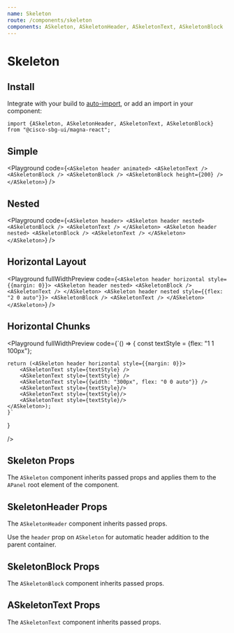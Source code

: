 ```yaml
---
name: Skeleton
route: /components/skeleton
components: ASkeleton, ASkeletonHeader, ASkeletonText, ASkeletonBlock
---
```


# Skeleton

## Install

Integrate with your build to [auto-import](/#integrating), or add an import in your component:

```
import {ASkeleton, ASkeletonHeader, ASkeletonText, ASkeletonBlock} from "@cisco-sbg-ui/magna-react";
```

## Simple

<Playground
  code={`<ASkeleton header animated>
      <ASkeletonText />
      <ASkeletonBlock />
      <ASkeletonBlock />
      <ASkeletonBlock height={200} />
    </ASkeleton>`}
/>

## Nested

<Playground
  code={`<ASkeleton header>
      <ASkeleton header nested>
        <ASkeletonBlock />
        <ASkeletonText />
      </ASkeleton>
      <ASkeleton header nested>
        <ASkeletonBlock />
        <ASkeletonText />
      </ASkeleton>
    </ASkeleton>`}
/>

## Horizontal Layout

<Playground
  fullWidthPreview
  code={`<ASkeleton header horizontal style={{margin: 0}}>
      <ASkeleton header nested>
        <ASkeletonBlock />
        <ASkeletonText />
      </ASkeleton>
      <ASkeleton header nested style={{flex: "2 0 auto"}}>
        <ASkeletonBlock />
        <ASkeletonText />
      </ASkeleton>
    </ASkeleton>`}
/>

## Horizontal Chunks

<Playground
  fullWidthPreview
  code={`() => {
    const textStyle = {flex: "1 1 100px"};

    return (<ASkeleton header horizontal style={{margin: 0}}>
        <ASkeletonText style={textStyle} />
        <ASkeletonText style={textStyle} />
        <ASkeletonText style={{width: "300px", flex: "0 0 auto"}} />
        <ASkeletonText style={textStyle}/>
        <ASkeletonText style={textStyle}/>
        <ASkeletonText style={textStyle}/>
    </ASkeleton>);
    }`

}

/>

## Skeleton Props

The `ASkeleton` component inherits passed props and applies them to the `APanel` root element of the component.

<Props of="ASkeleton" />

## SkeletonHeader Props

The `ASkeletonHeader` component inherits passed props.

Use the `header` prop on `ASkeleton` for automatic header addition to the parent container.

<Props of="ASkeletonHeader" />

## SkeletonBlock Props

The `ASkeletonBlock` component inherits passed props.

<Props of="ASkeletonBlock" />

## ASkeletonText Props

The `ASkeletonText` component inherits passed props.

<Props of="ASkeletonText" />
